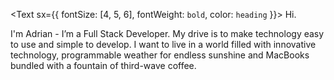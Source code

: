 <Text sx={{ fontSize: [4, 5, 6], fontWeight: `bold`, color: `heading` }}>
  Hi.
</Text>

I'm Adrian - I’m a Full Stack Developer. My drive is to make technology easy to use and simple to develop.
I want to live in a world filled with innovative technology, programmable weather for endless sunshine and MacBooks bundled with a fountain of third-wave coffee.

